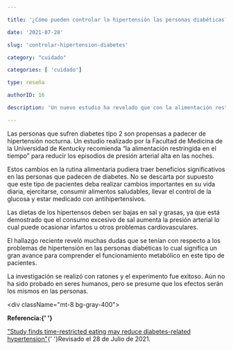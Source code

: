 ```yaml
---

title: '¿Cómo pueden controlar la hipertensión las personas diabéticas?'

date: '2021-07-28'

slug: 'controlar-hipertension-diabetes'

category: "cuidado"

categories: [ 'cuidado']

type: reseña

authorID: 16

description: 'Un nuevo estudio ha revelado que con la alimentación restringida los pacientes con diabetes podrían controlar su hipertensión nocturna.'

---
```




Las personas que sufren diabetes tipo 2 son propensas a padecer de hipertensión nocturna. Un estudio realizado por la Facultad de Medicina de la Universidad de Kentucky recomienda “la alimentación restringida en el tiempo” para reducir los episodios de presión arterial alta en las noches. 

Estos cambios en la rutina alimentaria pudiera traer beneficios significativos en las personas que padecen de diabetes. No se descarta por supuesto que este tipo de pacientes deba realizar cambios importantes en su vida diaria, ejercitarse, consumir alimentos saludables, llevar el control de la glucosa y estar medicado con antihipertensivos. 

Las dietas de los hipertensos deben ser bajas en sal y grasas, ya que está demostrado que el consumo excesivo de sal aumenta la presión arterial lo cual puede ocasionar infartos u otros problemas cardiovasculares. 

El hallazgo reciente reveló muchas dudas que se tenían con respecto a los problemas de hipertensión en las personas diabéticas lo cual significa un gran avance para comprender el funcionamiento metabólico en este tipo de pacientes.

La investigación se realizó con ratones y el experimento fue exitoso. Aún no ha sido probado en seres humanos, pero se presume que los efectos serán los mismos en las personas.

<div className="mt-8 bg-gray-400">


<b>Referencia:{' '}</b>

 <a href="https://medicalxpress.com/news/2021-07-time-restricted-diabetes-related-hypertension.html" rel="nofollow" target="_blank">"Study finds time-restricted eating may reduce diabetes-related hypertension"</a>{' '}Revisado el 28 de Julio de 2021.



  </div>